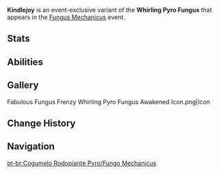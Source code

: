{{CustomTabs
|tab1 = Overview
|tab2 = Fabulous Fungus Frenzy
|tab3 = Fungus Mechanicus
|tab4 = Lil' Fungi's Fun-Tastic Fiesta
}}
{{Enemy Infobox
|name     = Kindlejoy
|image    = Enemy Whirling Pyro Fungus.png
|dmgtype  = Pyro
|weakpoint = no
|type     = Event Enemies
}}
'''Kindlejoy''' is an event-exclusive variant of the '''Whirling Pyro Fungus''' that appears in the [[Fungus Mechanicus]] event.

==Stats==
{{Enemy Stats
|hide_notes = 1

|pyro_res     = 20%
|dendro_res   = 20%

|hp_ratio  = 2.7
|hp_type   = 2
|atk_ratio = 4.32
|atk_type  = 2
}}

==Abilities==
{{Enemy Attacks
|enemy       = Whirling Pyro Fungus

|name_1      = Skill: Incinerating Field
|desc_1      = Condenses the power of Pyro and enters the Incineration state, continuously dealing '''167% ATK''' as {{Color|Pyro DMG}} to nearby opponents every '''0.5''' seconds for a total of '''4''' seconds. Normal Attacks cannot be performed while in this state, but its movement is not affected. 
|file_1      = Whirling Pyro Fungus Incinerating Field

|name_2      = Searing Shockwave
|desc_2      = Unleashes a Blazing Flame, dealing '''300% ATK''' as {{Color|Pyro DMG}} to nearby opponents.
|file_2      = Whirling Pyro Fungus Searing Shockwave 2

|name_3      = Suppressive Heatwave
|desc_3      = Reduces the target's [[ATK]] by '''40%''' for '''6''' seconds upon hit. 
}}

==Gallery==
<gallery>
Fabulous Fungus Frenzy Whirling Pyro Fungus Awakened Icon.png|Icon
</gallery>

==Change History==
{{Change History|3.5}}

==Navigation==
{{Enemy Navbox|Common}}

[[pt-br:Cogumelo Rodopiante Pyro/Fungo Mechanicus]]